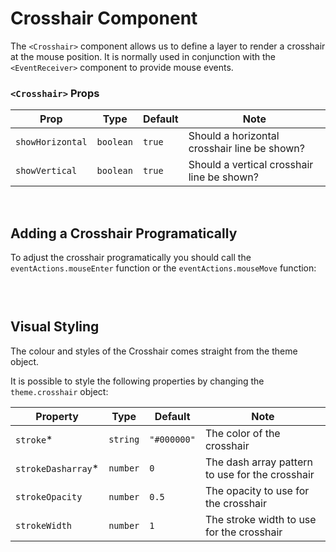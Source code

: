 
<Meta title="Components/Crosshair" />

# Crosshair Component

The `<Crosshair>` component allows us to define a layer to render a crosshair at the mouse position. It is normally used in conjunction with the `<EventReceiver>` component to provide mouse events.

<Canvas of={CrossHairStories.Default} />

### `<Crosshair>` Props

| Prop             | Type      | Default | Note                                         |
| ---------------- | --------- | ------- | -------------------------------------------- |
| `showHorizontal` | `boolean` | `true`    | Should a horizontal crosshair line be shown? |
| `showVertical`   | `boolean` | `true`    | Should a vertical crosshair line be shown?   |

<br />

## Adding a Crosshair Programatically

To adjust the crosshair programatically you should call the `eventActions.mouseEnter` function or the `eventActions.mouseMove` function:

```javascript
eventActions.mouseEnter({ offsetX: 50, offsetY: 100 });
eventActions.mouseMove({ offsetX: 52, offsetY: 102 });
```

## Visual Styling

The colour and styles of the Crosshair comes straight from the theme object.

It is possible to style the following properties by changing the `theme.crosshair` object:

| Property            | Type     | Default   | Note                                            |
| ------------------- | -------- | --------- | ----------------------------------------------- |
| `stroke`\*          | `string` | `"#000000"` | The color of the crosshair                      |
| `strokeDasharray`\* | `number` | `0`         | The dash array pattern to use for the crosshair |
| `strokeOpacity`     | `number` | `0.5`         | The opacity to use for the crosshair            |
| `strokeWidth`       | `number` | `1`         | The stroke width to use for the crosshair       |
